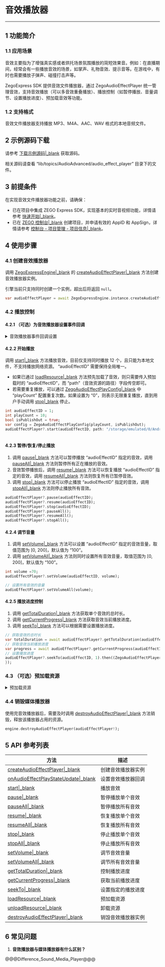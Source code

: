 # 音效播放器

- - -

## 1 功能简介

### 1.1 应用场景

音效主要指为了增强真实感或者烘托场景氛围播放的简短效果音。例如：在直播期间，经常会有一些播放音效的场景，如掌声、礼物音效、提示音等。在游戏中，有时也需要播放子弹声、碰撞打击声等。 

ZegoExpress SDK 提供音效文件播放器，通过 ZegoAudioEffectPlayer 统一管理音效，支持音效播放（可以多音效重叠播放）、播放控制（如暂停播放、音量调节、设置播放进度）、预加载音效等功能。

### 1.2 支持格式

音效文件播放器支持播放 MP3、M4A、AAC、WAV 格式的本地音频文件。

## 2 示例源码下载

请参考 [下载示例源码\|_blank](!DownloadDemo/DownloadDemo) 获取源码。

相关源码请查看 “lib/topics/AudioAdvanced/audio_effect_player” 目录下的文件。

## 3 前提条件

在实现音效文件播放器功能之前，请确保：

- 已在项目中集成 ZEGO Express SDK，实现基本的实时音视频功能，详情请参考 [快速开始\|_blank](#195)。
- 已在 [ZEGO 控制台\|_blank](https://console.zego.im) 创建项目，并申请有效的 AppID 和 AppSign，详情请参考 [控制台 - 项目管理 - 项目信息\|_blank](#12107)。

## 4 使用步骤

### 4.1 创建音效播放器

调用 [ZegoExpressEngine\|_blank](/unique-api/express-video-sdk/zh/dart_flutter/zego_express_engine/ZegoExpressEngine-class.html) 的 [createAudioEffectPlayer\|_blank](/unique-api/express-video-sdk/zh/dart_flutter/zego_express_engine/ZegoExpressEngineAudioEffectPlayer/createAudioEffectPlayer.html) 方法创建音效播放器实例。

<div class="mk-warning">

引擎当前只支持同时创建一个实例，超出后将返回 `null`。  
</div>

```dart
var audioEffectPlayer = await ZegoExpressEngine.instance.createAudioEffectPlayer();
```

### 4.2 播放控制

#### 4.2.1 （可选）为音效播放器设置事件回调

<details class="zg-primary">
    <summary>音效播放器事件回调设置</summary>

可以实现 [ZegoExpressEngine.onAudioEffectPlayStateUpdate\|_blank](/unique-api/express-video-sdk/zh/dart_flutter/zego_express_engine/ZegoExpressEngine/onAudioEffectPlayStateUpdate.html) 回调，用于监听“音效播放状态改变”的通知。

```dart
ZegoExpressEngine.onAudioEffectPlayStateUpdate = (ZegoAudioEffectPlayer audioEffectPlayer, int audioEffectID, ZegoAudioEffectPlayState state, int errorCode) {
};
```
</details>


#### 4.2.2 开始播放

调用 [start\|_blank](/unique-api/express-video-sdk/zh/dart_flutter/zego_express_engine/ZegoAudioEffectPlayer/start.html) 方法播放音效，目前仅支持同时播放 12 个，且只能为本地文件，不支持播放网络资源。 “audioEffectID” 需要保持全局唯一。

* 如果已通过 [loadResource\|_blank](/unique-api/express-video-sdk/zh/dart_flutter/zego_express_engine/ZegoAudioEffectPlayer/loadResource.html) 方法预先加载了音效，则只需要传入预加载时的 “audioEffectID”，而 “path”（音效资源的路径）字段传空即可。
* 若需要重复播放，可以通过 [ZegoAudioEffectPlayConfig\|_blank](/unique-api/express-video-sdk/zh/dart_flutter/zego_express_engine/ZegoAudioEffectPlayConfig-class.html) 中 “playCount” 配置重复次数。如果设置为 “0”，则表示无限重复播放，直到用户手动调用 [stop\|_blank](/zh/api?doc=Express_Video_SDK_API~Java_android~class~im-zego-zegoexpress-zego-audio-effect-player#stop) 停止。

```dart
int audioEffectID = 1;
int playCount = 10;
bool isPublishOut = true;
var config = ZegoAudioEffectPlayConfig(playCount, isPublishOut);
audioEffectPlayer?.start(audioEffectID, path: "/storage/emulated/0/Android/data/im.zego.express.example.video/files/3-s.mp3", config: config);
    
```

#### 4.2.3 暂停/恢复/停止播放

1. 调用 [pause\|_blank](/unique-api/express-video-sdk/zh/dart_flutter/zego_express_engine/ZegoAudioEffectPlayer/pause.html) 方法可以暂停播放 “audioEffectID” 指定的音效，调用 [pauseAll\|_blank](/unique-api/express-video-sdk/zh/dart_flutter/zego_express_engine/ZegoAudioEffectPlayer/pauseAll.html) 方法则暂停所有正在播放的音效。
2. 音效暂停播放后，调用 [resume\|_blank](/unique-api/express-video-sdk/zh/dart_flutter/zego_express_engine/ZegoAudioEffectPlayer/resume.html) 方法可以恢复播放 “audioEffectID” 指定的音效，调用 [resumeAll\|_blank](/unique-api/express-video-sdk/zh/dart_flutter/zego_express_engine/ZegoAudioEffectPlayer/resumeAll.html) 方法则恢复所有已暂停音效。
3. 调用 [stop\|_blank](/unique-api/express-video-sdk/zh/dart_flutter/zego_express_engine/ZegoAudioEffectPlayer/stop.html) 方法可以停止播放 “audioEffectID” 指定的音效，调用 [stopAll\|_blank](/unique-api/express-video-sdk/zh/dart_flutter/zego_express_engine/ZegoAudioEffectPlayer/stopAll.html) 方法则停止播放所有音效。

```dart
audioEffectPlayer?.pause(audioEffectID);
audioEffectPlayer?.resume(audioEffectID);
audioEffectPlayer?.stop(audioEffectID);
audioEffectPlayer?.pauseAll();
audioEffectPlayer?.resumeAll();
audioEffectPlayer?.stopAll();
```

#### 4.2.4 调节音量

1. 调用 [setVolume\|_blank](/unique-api/express-video-sdk/zh/dart_flutter/zego_express_engine/ZegoAudioEffectPlayer/setVolume.html) 方法可以设置 “audioEffectID” 指定的音效音量，取值范围为 [0, 200]，默认值为 “100”。
2. 调用 [setVolumeAll\|_blank](/unique-api/express-video-sdk/zh/dart_flutter/zego_express_engine/ZegoAudioEffectPlayer/setVolumeAll.html) 方法则同时设置所有音效音量，取值范围为 [0, 200]，默认值为 “100”。

```dart
int volume =70;
audioEffectPlayer?.setVolume(audioEffectID, volume);

// 设置所有音效的音量
audioEffectPlayer?.setVolumeAll(volume);
```

#### 4.2.5 播放进度控制

1. 调用 [getTotalDuration\|_blank](/unique-api/express-video-sdk/zh/dart_flutter/zego_express_engine/ZegoAudioEffectPlayer/getTotalDuration.html) 方法获取单个音效的总时长。
2. 调用 [getCurrentProgress\|_blank](/unique-api/express-video-sdk/zh/dart_flutter/zego_express_engine/ZegoAudioEffectPlayer/getCurrentProgress.html) 方法获取音效当前播放进度。
3. 调用 [seekTo\|_blank](/unique-api/express-video-sdk/zh/dart_flutter/zego_express_engine/ZegoAudioEffectPlayer/seekTo.html) 方法可以根据需要设置播放进度。

```dart
// 获取音效的总时长
var totalDuration = await audioEffectPlayer?.getTotalDuration(audioEffectID);
// 获取音效当前播放进度
var progress = await audioEffectPlayer?.getCurrentProgress(audioEffectID);
// 设置播放进度
audioEffectPlayer?.seekTo(audioEffectID, 1).then((ZegoAudioEffectPlayerSeekToResult result) {
});
```

### 4.3 （可选）预加载资源

<details class="zg-primary">
    <summary>预加载资源</summary>

在频繁播放相同音效场景中，SDK 为了优化重复读文件并解码的性能，提供了预加载音效文件到内存中的功能。

调用  [loadResource\|_blank](/unique-api/express-video-sdk/zh/dart_flutter/zego_express_engine/ZegoAudioEffectPlayer/loadResource.html) 方法加载音效资源，可通过 “callback” 参数来监听加载的结果，显示加载成功后方可播放。最多支持同时预加载 15 个本地音效文件（不支持网络资源），并且单个音效文件时长不能超过 30 s，否则加载会报错。

当加载的音效使用完成后，可以调用 [unloadResource\|_blank](/unique-api/express-video-sdk/zh/dart_flutter/zego_express_engine/ZegoAudioEffectPlayer/unloadResource.html) 接口卸载，以释放相关资源。否则 SDK 将在 [ZegoAudioEffectPlayer\|_blank](/unique-api/express-video-sdk/zh/dart_flutter/zego_express_engine/ZegoAudioEffectPlayer-class.html) 实例释放时会自动卸载已加载的音效。


<div class="mk-hint">

预加载为非必须操作，为了提高性能或者需要反复播放某个特定的音效时推荐使用。   
</div>


```dart
// 加载音效资源
audioEffectPlayer?.loadResource(audioEffectID, "/storage/emulated/0/Android/data/im.zego.express.example.video/files/3-s.mp3").then((ZegoAudioEffectPlayerLoadResourceResult result) {
});

// 卸载音效资源
audioEffectPlayer?.unloadResource(audioEffectID);
```
</details>


### 4.4 销毁媒体播放器

使用完音效播放器后，需要及时调用 [destroyAudioEffectPlayer\|_blank](/unique-api/express-video-sdk/zh/dart_flutter/zego_express_engine/ZegoExpressEngineAudioEffectPlayer/destroyAudioEffectPlayer.html) 方法销毁，释放该播放器占用的资源。

```dart
engine.destroyAudioEffectPlayer(audioEffectPlayer!);
```

## 5 API 参考列表

| 方法 | 描述 |
|-------|--------|
| [createAudioEffectPlayer\|_blank](/unique-api/express-video-sdk/zh/dart_flutter/zego_express_engine/ZegoExpressEngineAudioEffectPlayer/createAudioEffectPlayer.html) | 创建音效播放器实例 |
| [onAudioEffectPlayStateUpdate\|_blank](/unique-api/express-video-sdk/zh/dart_flutter/zego_express_engine/ZegoExpressEngine/onAudioEffectPlayStateUpdate.html) | 设置音效播放器回调 |
| [start\|_blank](/unique-api/express-video-sdk/zh/dart_flutter/zego_express_engine/ZegoAudioEffectPlayer/start.html) | 播放音效 |
| [pause\|_blank](/unique-api/express-video-sdk/zh/dart_flutter/zego_express_engine/ZegoAudioEffectPlayer/pause.html) | 暂停播放单个音效 |
| [pauseAll\|_blank](/unique-api/express-video-sdk/zh/dart_flutter/zego_express_engine/ZegoAudioEffectPlayer/pauseAll.html) | 暂停播放所有音效 |
| [resume\|_blank](/unique-api/express-video-sdk/zh/dart_flutter/zego_express_engine/ZegoAudioEffectPlayer/resume.html) | 恢复播放单个音效 |
| [resumeAll\|_blank](/unique-api/express-video-sdk/zh/dart_flutter/zego_express_engine/ZegoAudioEffectPlayer/resumeAll.html) | 恢复播放所有音效 |
| [stop\|_blank](/unique-api/express-video-sdk/zh/dart_flutter/zego_express_engine/ZegoAudioEffectPlayer/stop.html)  | 停止播放单个音效 |
| [stopAll\|_blank](/unique-api/express-video-sdk/zh/dart_flutter/zego_express_engine/ZegoAudioEffectPlayer/stopAll.html) | 停止播放所有音效 |
| [setVolume\|_blank](/unique-api/express-video-sdk/zh/dart_flutter/zego_express_engine/ZegoAudioEffectPlayer/setVolume.html) | 调节音效音量 |
| [setVolumeAll\|_blank](/unique-api/express-video-sdk/zh/dart_flutter/zego_express_engine/ZegoAudioEffectPlayer/setVolumeAll.html) | 调节所有音效音量 |
| [getTotalDuration\|_blank](/unique-api/express-video-sdk/zh/dart_flutter/zego_express_engine/ZegoAudioEffectPlayer/getTotalDuration.html) | 控制播放进度 |
| [getCurrentProgress\|_blank](/unique-api/express-video-sdk/zh/dart_flutter/zego_express_engine/ZegoAudioEffectPlayer/getCurrentProgress.html) | 获取当前播放进度 |
| [seekTo\|_blank](/unique-api/express-video-sdk/zh/dart_flutter/zego_express_engine/ZegoAudioEffectPlayer/seekTo.html) | 设置指定的播放进度|
| [loadResource\|_blank](/unique-api/express-video-sdk/zh/dart_flutter/zego_express_engine/ZegoAudioEffectPlayer/loadResource.html) | 预加载资源 |
| [unloadResource\|_blank](/unique-api/express-video-sdk/zh/dart_flutter/zego_express_engine/ZegoAudioEffectPlayer/unloadResource.html) | 卸载资源 |
| [destroyAudioEffectPlayer\|_blank](/unique-api/express-video-sdk/zh/dart_flutter/zego_express_engine/ZegoExpressEngineAudioEffectPlayer/destroyAudioEffectPlayer.html)| 销毁音效播放器实例 |

## 6 常见问题

1. **音效播放器与媒体播放器有什么区别？**

@@@Difference_Sound_Media_Player@@@
